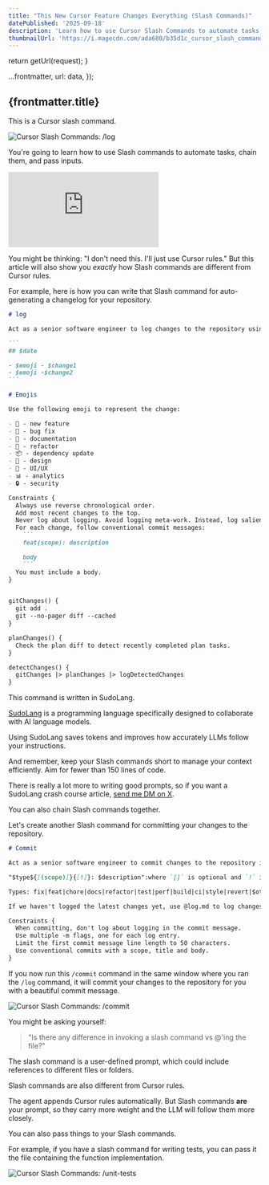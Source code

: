 ```yaml
---
title: "This New Cursor Feature Changes Everything (Slash Commands)"
datePublished: '2025-09-18'
description: 'Learn how to use Cursor Slash Commands to automate tasks, chain prompts, and boost your workflow.'
thumbnailUrl: 'https://i.magecdn.com/ada680/b35d1c_cursor_slash_commands_yt_thumbnail_v1?f=webp,q.25,p.f,l.f'
---
```



  return getUrl(request);
}

  ...frontmatter,
  url: data,
});

## {frontmatter.title}

This is a Cursor slash command.

![Cursor Slash Commands: `/log`](https://i.magecdn.com/ada680/0fe451_slash_commands?f=webp,q.75,p.f,l.t)

You're going to learn how to use Slash commands to automate tasks, chain them, and pass inputs.

<iframe
  allow="accelerometer; autoplay; clipboard-write; encrypted-media; gyroscope; picture-in-picture; web-share"
  allowFullScreen
  className="aspect-video w-full"
  frameBorder="0"
  referrerPolicy="strict-origin-when-cross-origin"
  src="https://www.youtube.com/embed/TAsWoEeqH8o?si=MISP-QWofgqyL8LO"
  title="This New Cursor Feature Changes Everything (Slash Commands)"
></iframe>

You might be thinking: "I don't need this. I'll just use Cursor rules." But this article will also show you _exactly_ how Slash commands are different from Cursor rules.

For example, here is how you can write that Slash command for auto-generating a changelog for your repository.

````md title=".cursor/commands/log.md"
# log

Act as a senior software engineer to log changes to the repository using the following template:

```
## $date

- $emoji - $change1
- $emoji -$change2
```

# Emojis

Use the following emoji to represent the change:

- 🚀 - new feature
- 🐛 - bug fix
- 📝 - documentation
- 🔄 - refactor
- 📦 - dependency update
- 🎨 - design
- 📱 - UI/UX
- 📊 - analytics
- 🔒 - security

Constraints {
  Always use reverse chronological order.
  Add most recent changes to the top.
  Never log about logging. Avoid logging meta-work. Instead, log salient, user-impacting changes.
  For each change, follow conventional commit messages:
    ```
    feat(scope): description

    body
    ```
  You must include a body.
}


gitChanges() {
  git add .
  git --no-pager diff --cached
}

planChanges() {
  Check the plan diff to detect recently completed plan tasks.
}

detectChanges() {
  gitChanges |> planChanges |> logDetectedChanges
}
````

This command is written in SudoLang.

[SudoLang](https://github.com/paralleldrive/sudolang-llm-support/tree/main) is a programming language specifically designed to collaborate with AI language models.

Using SudoLang saves tokens and improves how accurately LLMs follow your instructions.

And remember, keep your Slash commands short to manage your context efficiently. Aim for fewer than 150 lines of code.

There is really a lot more to writing good prompts, so if you want a SudoLang crash course article, [send me DM on X](https://x.com/janhesters).

You can also chain Slash commands together.

Let's create another Slash command for committing your changes to the repository.

```md title=".cursor/commands/commit.md"
# Commit

Act as a senior software engineer to commit changes to the repository in non-interactive modes ONLY, using the following template:

"$type${[(scope)]}{[!]}: $description":where `[]` is optional and `!` is a breaking change

Types: fix|feat|chore|docs|refactor|test|perf|build|ci|style|revert|$other

If we haven't logged the latest changes yet, use @log.md to log changes before committing.

Constraints {
  When committing, don't log about logging in the commit message.
  Use multiple -m flags, one for each log entry.
  Limit the first commit message line length to 50 characters.
  Use conventional commits with a scope, title and body.
}
```

If you now run this `/commit` command in the same window where you ran the `/log` command, it will commit your changes to the repository for you with a beautiful commit message.

![Cursor Slash Commands: /commit](https://i.magecdn.com/ada680/3dd73c_slash_commands_2?f=webp,q.7,p.f,l.t)

You might be asking yourself:

> "Is there any difference in invoking a slash command vs @'ing the file?"

The slash command is a user-defined prompt, which could include references to different files or folders.

Slash commands are also different from Cursor rules.

The agent appends Cursor rules automatically. But Slash commands **are** your prompt, so they carry more weight and the LLM will follow them more closely.

You can also pass things to your Slash commands.

For example, if you have a slash command for writing tests, you can pass it the file containing the function implementation.

![Cursor Slash Commands: /unit-tests](https://i.magecdn.com/ada680/c6049b_slash_commands_3?f=webp,q.7,p.f,l.t)
